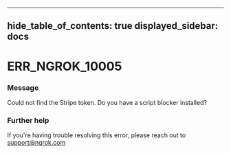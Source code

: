 

---
hide_table_of_contents: true
displayed_sidebar: docs
---


# ERR_NGROK_10005

### Message
Could not find the Stripe token. Do you have a script blocker installed?

<ErrorDetails />



### Further help
If you're having trouble resolving this error, please reach out to [support@ngrok.com](mailto:support@ngrok.com?subject=Help%20with%20ERR_NGROK_10005)


